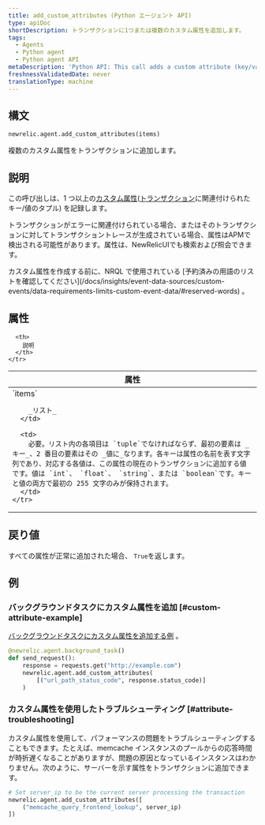 ```yaml
---
title: add_custom_attributes (Python エージェント API)
type: apiDoc
shortDescription: トランザクションに1つまたは複数のカスタム属性を追加します。
tags:
  - Agents
  - Python agent
  - Python agent API
metaDescription: 'Python API: This call adds a custom attribute (key/value tuple) to a transaction.'
freshnessValidatedDate: never
translationType: machine
---
```


## 構文

```py
newrelic.agent.add_custom_attributes(items)
```

複数のカスタム属性をトランザクションに追加します。

## 説明

この呼び出しは、1 つ以上の[カスタム属性](/docs/new-relic-solutions/get-started/glossary/#attribute)([トランザクション](/docs/new-relic-solutions/get-started/glossary/#transaction)に関連付けられたキー/値のタプル) を記録します。

トランザクションがエラーに関連付けられている場合、またはそのトランザクションに対してトランザクショントレースが生成されている場合、属性はAPMで検出される可能性があります。属性は、NewRelicUIでも検索および照会できます。

<Callout variant="important">
  カスタム属性を作成する前に、NRQL で使用されている [予約済みの用語のリストを確認してください](/docs/insights/event-data-sources/custom-events/data-requirements-limits-custom-event-data/#reserved-words) 。
</Callout>

## 属性

<table>
  <thead>
    <tr>
      <th width="25%">
        属性
      </th>

      <th>
        説明
      </th>
    </tr>
  </thead>

  <tbody>
    <tr>
      <td>
        `items`

        _リスト_
      </td>

      <td>
        必要。リスト内の各項目は `tuple`でなければならず、最初の要素は _キー_、2 番目の要素はその _値に_なります。各キーは属性の名前を表す文字列であり、対応する各値は、この属性の現在のトランザクションに追加する値です。値は `int`、 `float`、 `string`、または `boolean`です。キーと値の両方で最初の 255 文字のみが保持されます。
      </td>
    </tr>
  </tbody>
</table>

## 戻り値

すべての属性が正常に追加された場合、 `True`を返します。

## 例

### バックグラウンドタスクにカスタム属性を追加 [#custom-attribute-example]

[バックグラウンドタスクにカスタム属性を追加する例](/docs/agents/python-agent/python-agent-api/background_task) 。

```py
@newrelic.agent.background_task()
def send_request():
    response = requests.get("http://example.com")
    newrelic.agent.add_custom_attributes(
        [("url_path_status_code", response.status_code)]
    )
```

### カスタム属性を使用したトラブルシューティング [#attribute-troubleshooting]

カスタム属性を使用して、パフォーマンスの問題をトラブルシューティングすることもできます。たとえば、memcache インスタンスのプールからの応答時間が時折遅くなることがありますが、問題の原因となっているインスタンスはわかりません。次のように、サーバーを示す属性をトランザクションに追加できます。

```py
# Set server_ip to be the current server processing the transaction
newrelic.agent.add_custom_attributes([
    ("memcache_query_frontend_lookup", server_ip)
])
```